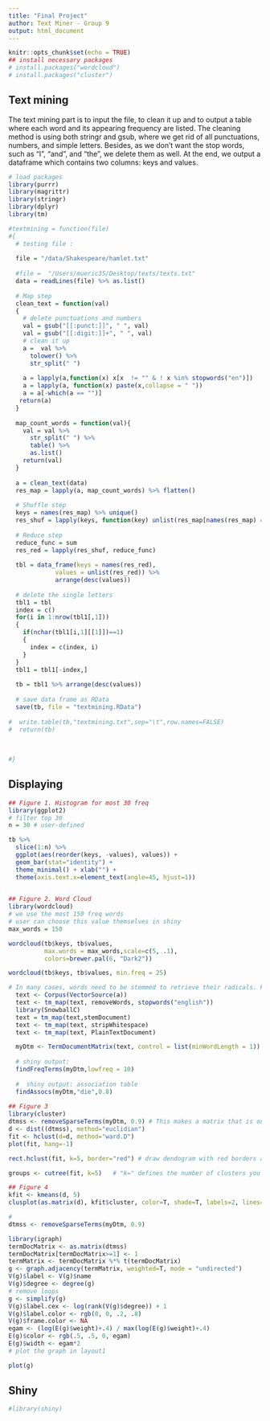 ```yaml
---
title: "Final Project"
author: Text Miner - Group 9
output: html_document
---
```


```r
knitr::opts_chunk$set(echo = TRUE)
## install necessary packages
# install.packages("wordcloud")
# install.packages("cluster")

```

## Text mining

The text mining part is to input the file, to clean it up and to output a table where each word and its appearing frequency are listed. The cleaning method is using both stringr and gsub, where we get rid of all punctuations, numbers, and simple letters. Besides, as we don't want the stop words, such as "I", "and", and "the", we delete them as well. At the end, we output a dataframe which contains two columns: keys and values.

```r
# load packages
library(purrr)
library(magrittr)
library(stringr)
library(dplyr)
library(tm)

#textmining = function(file)
#{
  # testing file : 
  
  file = "/data/Shakespeare/hamlet.txt"
  
  #file =  "/Users/mueric35/Desktop/texts/texts.txt"
  data = readLines(file) %>% as.list()
  
  # Map step
  clean_text = function(val)
  {
    # delete punctuations and numbers
    val = gsub("[[:punct:]]", " ", val)
    val = gsub("[[:digit:]]+", " ", val)
    # clean it up
    a =  val %>%
      tolower() %>%
      str_split(" ") 
    
    a = lapply(a,function(x) x[x  != "" & ! x %in% stopwords("en")])
    a = lapply(a, function(x) paste(x,collapse = " "))
    a = a[-which(a == "")]
   return(a)
  }
  
  map_count_words = function(val){
    val = val %>%
      str_split(" ") %>%
      table() %>% 
      as.list()
    return(val)
  }
  
  a = clean_text(data)
  res_map = lapply(a, map_count_words) %>% flatten()
  
  # Shuffle step
  keys = names(res_map) %>% unique()
  res_shuf = lapply(keys, function(key) unlist(res_map[names(res_map) == key]) %>% setNames(NULL)) %>% setNames(keys)
  
  # Reduce step
  reduce_func = sum
  res_red = lapply(res_shuf, reduce_func)
  
  tbl = data_frame(keys = names(res_red), 
             values = unlist(res_red)) %>% 
             arrange(desc(values))
  
  # delete the single letters
  tbl1 = tbl
  index = c()
  for(i in 1:nrow(tbl1[,1]))
  {
    if(nchar(tbl1[i,1][[1]])==1)
    {
      index = c(index, i)
    }
  }
  tbl1 = tbl1[-index,]
  
  tb = tbl1 %>% arrange(desc(values))
  
  # save data frame as RData 
  save(tb, file = "textmining.RData")
  
#  write.table(tb,"textmining.txt",sep="\t",row.names=FALSE)
#  return(tb)
  
  
  
#}
```

## Displaying

```r
## Figure 1. Histogram for most 30 freq
library(ggplot2)
# filter top 30 
n = 30 # user-defined 

tb %>%
  slice(1:n) %>%
  ggplot(aes(reorder(keys, -values), values)) + 
  geom_bar(stat="identity") + 
  theme_minimal() + xlab("") +
  theme(axis.text.x=element_text(angle=45, hjust=1)) 
 

## Figure 2. Word Cloud
library(wordcloud)
# we use the most 150 freq words
# user can choose this value themselves in shiny
max_words = 150  

wordcloud(tb$keys, tb$values, 
          max.words = max_words,scale=c(5, .1), 
          colors=brewer.pal(6, "Dark2"))

wordcloud(tb$keys, tb$values, min.freq = 25)  

# In many cases, words need to be stemmed to retrieve their radicals. For instance, "example" and "examples" are both stemmed to "exampl". However, after that, one may want to complete the stems to their original forms, so that the words would look "normal".
  text <- Corpus(VectorSource(a))
  text <- tm_map(text, removeWords, stopwords("english"))
  library(SnowballC)   
  text = tm_map(text,stemDocument)  
  text <- tm_map(text, stripWhitespace) 
  text <- tm_map(text, PlainTextDocument) 

  myDtm <- TermDocumentMatrix(text, control = list(minWordLength = 1))
  
  # shiny output: 
  findFreqTerms(myDtm,lowfreq = 10)
  
  #  shiny output: association table
  findAssocs(myDtm,"die",0.8)
  
## Figure 3 
library(cluster)   
dtmss <- removeSparseTerms(myDtm, 0.9) # This makes a matrix that is only 15% empty space, maximum.   
d <- dist((dtmss), method="euclidian")
fit <- hclust(d=d, method="ward.D")   
plot(fit, hang=-1)   

rect.hclust(fit, k=5, border="red") # draw dendogram with red borders around the 5 clusters   

groups <- cutree(fit, k=5)   # "k=" defines the number of clusters you are using   

## Figure 4
kfit <- kmeans(d, 5)   
clusplot(as.matrix(d), kfit$cluster, color=T, shade=T, labels=2, lines=0)

# 
dtmss <- removeSparseTerms(myDtm, 0.9)   

library(igraph)
termDocMatrix <- as.matrix(dtmss)
termDocMatrix[termDocMatrix>=1] <- 1
termMatrix <- termDocMatrix %*% t(termDocMatrix)
g <- graph.adjacency(termMatrix, weighted=T, mode = "undirected")
V(g)$label <- V(g)$name
V(g)$degree <- degree(g)
# remove loops
g <- simplify(g)
V(g)$label.cex <- log(rank(V(g)$degree)) + 1
V(g)$label.color <- rgb(0, 0, .2, .8)
V(g)$frame.color <- NA
egam <- (log(E(g)$weight)+.4) / max(log(E(g)$weight)+.4)
E(g)$color <- rgb(.5, .5, 0, egam)
E(g)$width <- egam*2
# plot the graph in layout1

plot(g)

```


## Shiny

```r
#library(shiny)


```